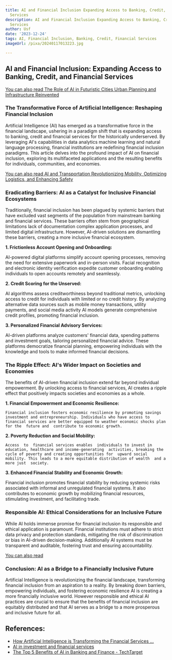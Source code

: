 ```yaml
---
title: AI and Financial Inclusion Expanding Access to Banking, Credit, and Financial
  Services
description: AI and Financial Inclusion Expanding Access to Banking, Credit, and Financial
  Services
author: Usf
date: '2023-12-24'
tags: AI, Financial Inclusion, Banking, Credit, Financial Services
imageUrl: /pixa/20240117013223.jpg

---
```

## AI and Financial Inclusion: Expanding Access to Banking,  Credit, and Financial Services

[You can also read The Role of AI  in Futuristic Cities Urban  Planning  and  Infrastructure Reinvented](The%20Role%20of%20AI%20in%20Futuristic%20Cities%20Urban%20Planning%20and%20Infrastructure%20Reinvented)


### The Transformative Force of Artificial Intelligence:  Reshaping Financial Inclusion

Artificial Intelligence (AI) has emerged  as a transformative force in the financial landscape, ushering in a paradigm shift that is expanding access to banking, credit and financial services for the  historically  underserved. By  leveraging AI's capabilities in  data analytics machine learning and natural language  processing, financial institutions are redefining financial inclusion paradigms. This article delves  into the profound impact of AI on financial inclusion, exploring its multifaceted applications and the resulting benefits for individuals, communities, and economies.

[You can also read  AI and Transportation Revolutionizing Mobility, Optimizing Logistics, and Enhancing Safety](AI%20and%20Transportation%20Revolutionizing%20Mobility%2C%20Optimizing%20Logistics%2C%20and%20Enhancing%20Safety)


### Eradicating Barriers: AI as  a Catalyst for Inclusive Financial Ecosystems

Traditionally, financial inclusion has been plagued by systemic barriers that have excluded vast segments of the population from mainstream banking and financial services. These barriers often stem from geographical limitations lack of documentation  complex application processes,  and limited digital  infrastructure. However, AI-driven solutions  are dismantling these  barriers, creating a more inclusive  financial ecosystem.

**1. Frictionless Account  Opening and Onboarding:**

   AI-powered digital platforms simplify account opening processes, removing the need for extensive paperwork and in-person  visits. Facial recognition and electronic identity verification expedite customer  onboarding enabling individuals to open accounts remotely and seamlessly.

**2.  Credit Scoring  for the Unserved:**

   AI algorithms assess creditworthiness beyond traditional metrics, unlocking access to credit for individuals with limited or  no credit history. By analyzing alternative data sources such  as mobile money transactions, utility payments,  and social media activity AI models generate comprehensive credit profiles, promoting  financial inclusion.

**3. Personalized  Financial Advisory Services:**

   AI-driven platforms analyze customers' financial data, spending patterns and investment goals, tailoring personalized financial advice. These platforms democratize  financial planning, empowering individuals with the knowledge and tools to make informed  financial decisions.

### The Ripple Effect: AI's Wider Impact on Societies and Economies

The benefits of AI-driven financial inclusion extend far  beyond individual empowerment. By unlocking access  to financial services, AI creates a ripple effect that positively impacts societies and  economies as a whole.

**1. Financial Empowerment and  Economic Resilience:**

    Financial inclusion fosters economic resilience by promoting savings investment and entrepreneurship. Individuals who have access to financial services are better equipped to weather economic shocks plan for the  future and  contribute to economic growth.

**2. Poverty Reduction and Social Mobility:**

    Access  to  financial services enables  individuals to invest in education, healthcare and income-generating  activities, breaking the cycle of poverty and creating opportunities for  upward social mobility. This leads to a more equitable distribution of wealth  and a more just  society.

**3.  Enhanced Financial Stability and Economic Growth:**

   Financial inclusion promotes financial stability by reducing systemic risks associated  with informal and unregulated financial systems. It also contributes to economic growth by mobilizing financial resources, stimulating investment, and facilitating trade.

### Responsible  AI: Ethical Considerations for an Inclusive Future

While AI holds immense  promise for financial inclusion its  responsible and ethical  application is paramount. Financial institutions must adhere to strict data privacy  and  protection standards, mitigating the risk of discrimination or bias  in  AI-driven decision-making. Additionally AI systems must be  transparent and auditable, fostering trust and ensuring accountability.

[You can also read ]()


### Conclusion: AI  as a Bridge to a Financially Inclusive Future

Artificial Intelligence is revolutionizing the financial landscape, transforming financial inclusion from an aspiration to a reality. By breaking down barriers, empowering individuals, and fostering economic resilience AI is creating a more financially inclusive world. However responsible and ethical AI practices are crucial to ensure that the benefits of financial inclusion are equitably distributed and that AI serves as a bridge to a more prosperous and inclusive future  for  all.

## References:
- [How Artificial Intelligence is Transforming the Financial Services ...](https://www.deloitte.com/ng/en/services/risk-advisory/services/how-artificial-intelligence-is-transforming-the-financial-services-industry.html)
- [AI in investment and financial services](https://www.ft.com/content/da0f4df3-72bd-481d-a3c1-222a406e7ba2)
- [The Top 5 Benefits of AI in Banking and Finance - TechTarget](https://www.techtarget.com/searchenterpriseai/feature/AI-in-banking-industry-brings-operational-improvements)
